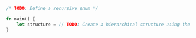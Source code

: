 ```rust
/* TODO: Define a recursive enum */

fn main() {
    let structure = // TODO: Create a hierarchical structure using the recursive enum
}
```